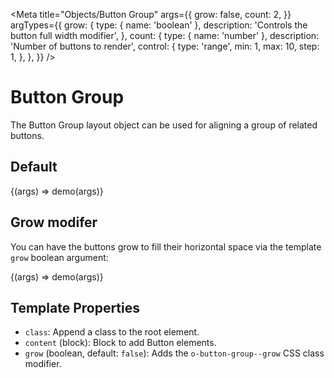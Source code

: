 
<Meta
  title="Objects/Button Group"
  args={{
    grow: false,
    count: 2,
  }}
  argTypes={{
    grow: {
      type: { name: 'boolean' },
      description: 'Controls the button full width modifier',
    },
    count: {
      type: { name: 'number' },
      description: 'Number of buttons to render',
      control: {
        type: 'range',
        min: 1,
        max: 10,
        step: 1,
      },
    },
  }}
/>

# Button Group

The Button Group layout object can be used for aligning a group of related buttons.

## Default

<!-- The object demo is not particularly helpful if its source is imported directly,
so we've provided it manually to the docs add-on via parameters. -->

<Canvas>
  <Story
    name="Default"
    parameters={{
      docs: {
        source: {
          code: `{% embed '@cloudfour/objects/button-group/button-group.twig' only %}
  {% block content %}
    {% include '@cloudfour/components/button/button.twig' with {
      label: 'Button 1'
    } only %}
    {% include '@cloudfour/components/button/button.twig' with {
      label: 'Button 2'
    } only %}
  {% endblock %}
{% endembed %}`,
        },
      },
    }}
  >
    {(args) => demo(args)}
  </Story>
</Canvas>

## Grow modifer

You can have the buttons grow to fill their horizontal space via
the template `grow` boolean argument:

<!-- The object demo is not particularly helpful if its source is imported directly,
so we've provided it manually to the docs add-on via parameters. -->

<Canvas>
  <Story
    name="Grow"
    args={{ count: 5, grow: true }}
    parameters={{
      docs: {
        source: {
          code: `{% embed '@cloudfour/objects/button-group/button-group.twig' with {
  grow: true
} only %}
  {# buttons #}
{% endembed %}`,
        },
      },
    }}
  >
    {(args) => demo(args)}
  </Story>
</Canvas>

## Template Properties

- `class`: Append a class to the root element.
- `content` (block): Block to add Button elements.
- `grow` (boolean, default: `false`): Adds the `o-button-group--grow` CSS class modifier.
